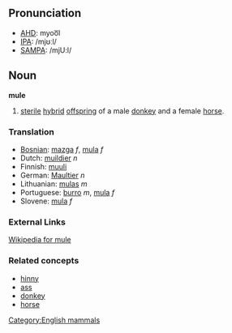 ==Pronunciation==
*[[w:AHD|AHD]]: myoo͞l
*[[w:IPA|IPA]]: /mjʊːl/
*[[w:SAMPA|SAMPA]]: /mjU:l/

==Noun==
'''mule'''

# [[sterile]] [[hybrid]] [[offspring]] of a male [[donkey]] and a female [[horse]].

===Translation===
*[[Bosnian]]: [[mazga]] ''f'', [[mula]] ''f''
*Dutch: [[muildier]] ''n''
*Finnish: [[muuli]]
*German: [[Maultier]] ''n''
*Lithuanian: [[mulas]] ''m''
*Portuguese: [[burro]] ''m'', [[mula]] ''f''
*Slovene: [[mula]] ''f''

===External Links===
[[en:mule|Wikipedia for mule]]

===Related concepts===
*[[hinny]]
*[[ass]]
*[[donkey]]
*[[horse]]

[[Category:English mammals]]